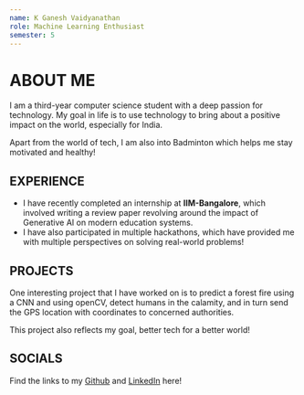 ```yaml
---
name: K Ganesh Vaidyanathan
role: Machine Learning Enthusiast
semester: 5
---
```



# ABOUT ME

I am a third-year computer science student with a deep passion for technology. My goal in life is to use technology to bring about a positive impact on the world, especially for India.

Apart from the world of tech, I am also into Badminton which helps me stay motivated and healthy!

## EXPERIENCE
- I have recently completed an internship at **IIM-Bangalore**, which involved writing a review paper revolving around the impact of Generative AI on modern education systems.
- I have also participated in multiple hackathons, which have provided me with multiple perspectives on solving real-world problems!

## PROJECTS

One interesting project that I have worked on is to predict a forest fire using a CNN and using openCV, detect humans in the calamity, and in turn send the GPS location with coordinates to concerned authorities.

This project also reflects my goal, better tech for a better world!

## SOCIALS

Find the links to my [Github](https://github.com/kganeshv12) and [LinkedIn](https://www.linkedin.com/in/kgv12/) here!
